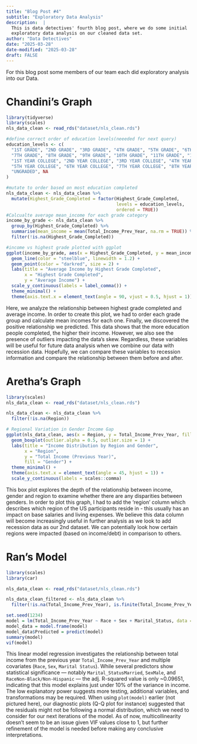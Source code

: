 ```yaml
---
title: "Blog Post #4"
subtitle: "Exploratory Data Analysis"
description:  |
  This is data detectives' fourth blog post, where we do some initial
  exploratory data analysis on our cleaned data set.
author: "Data Detectives"
date: "2025-03-28"
date-modified: "2025-03-28"
draft: FALSE
---
```


For this blog post some members of our team each did exploratory analysis into our Data. 


# Chandini's Graph

```r
library(tidyverse)
library(scales)
nls_data_clean <- read_rds("dataset/nls_clean.rds")

#define correct order of education levels(neeeded for next query)
education_levels <- c(
  "1ST GRADE", "2ND GRADE", "3RD GRADE", "4TH GRADE", "5TH GRADE", "6TH GRADE", 
  "7TH GRADE", "8TH GRADE", "9TH GRADE", "10TH GRADE", "11TH GRADE", "12TH GRADE", 
  "1ST YEAR COLLEGE", "2ND YEAR COLLEGE", "3RD YEAR COLLEGE", "4TH YEAR COLLEGE", 
  "5TH YEAR COLLEGE", "6TH YEAR COLLEGE", "7TH YEAR COLLEGE", "8TH YEAR COLLEGE OR MORE",
  "UNGRADED", NA
)

#mutate to order based on most education completed 
nls_data_clean <- nls_data_clean %>%
  mutate(Highest_Grade_Completed = factor(Highest_Grade_Completed, 
                                          levels = education_levels,
                                          ordered = TRUE))
#Calcualte average mean_income for each grade category
income_by_grade <- nls_data_clean %>%
  group_by(Highest_Grade_Completed) %>%
  summarise(mean_income = mean(Total_Income_Prev_Year, na.rm = TRUE)) %>%
  filter(!is.na(Highest_Grade_Completed))

#income vs highest grade plotted with ggplot
ggplot(income_by_grade, aes(x = Highest_Grade_Completed, y = mean_income, group = 1)) +
  geom_line(color = "steelblue", linewidth = 1.2) +
  geom_point(color = "darkred", size = 2) +
  labs(title = "Average Income by Highest Grade Completed",
       x = "Highest Grade Completed",
       y = "Average Income") +
  scale_y_continuous(labels = label_comma()) +
  theme_minimal() +
  theme(axis.text.x = element_text(angle = 90, vjust = 0.5, hjust = 1))
```
Here, we analyze the relationship between highest grade completed and average income. In order to create this plot, we had to order each grade group and calculate mean incomes for each one. Finally, we discovered the positive relationship we predicted. This data shows that the more education people completed, the higher their income. However, we also see the presence of outliers impacting the data's skew. Regardless, these variables will be useful for future data analysis when we combine our data with recession data. Hopefully, we can compare these variables to recession information and compare the relationship between them before and after. 

# Aretha's Graph
```r
library(scales)
nls_data_clean <- read_rds("dataset/nls_clean.rds")

nls_data_clean <- nls_data_clean %>%
  filter(!is.na(Region))

# Regional Variation in Gender Income Gap
ggplot(nls_data_clean, aes(x = Region, y = Total_Income_Prev_Year, fill = Sex)) +
  geom_boxplot(outlier.alpha = 0.5, outlier.size = 1) +
  labs(title = "Income Distribution by Region and Gender",
       x = "Region", 
       y = "Total Income (Previous Year)", 
       fill = "Gender") +
  theme_minimal() +
  theme(axis.text.x = element_text(angle = 45, hjust = 1)) +
  scale_y_continuous(labels = scales::comma)
```
This box plot explores the depth of the relationship between income, gender and region to examine whether there are any disparities between genders. In order to plot this graph, I had to add the 'region' column which describes which region of the US participants reside in - this usually has an impact on base salaries and living expenses. We believe this data column will become increasingly useful in further analysis as we look to add recession data as our 2nd dataset. We can potentially look how certain regions were impacted (based on income/debt) in comparison to others.

# Ran's Model
```r
library(scales)
library(car)

nls_data_clean <- read_rds("dataset/nls_clean.rds")

nls_data_clean_filtered <- nls_data_clean %>%
  filter(!is.na(Total_Income_Prev_Year), is.finite(Total_Income_Prev_Year))

set.seed(1234)
model = lm(Total_Income_Prev_Year ~ Race + Sex + Marital_Status, data = nls_data_clean_filtered)
model_data = model.frame(model)
model_data$Predicted = predict(model)
summary(model)
vif(model)

```
This linear model regression investigates the relationship between total income from the previous year `Total_Income_Prev_Year` and multiple covariates (`Race`, `Sex`, `Marital Status`). While several predictors show statistical significance — notably `Marital_StatusMarried`, `SexMale`, and `RaceNon-Black/Non-Hispanic` — the adj. R-squared value is only ~0.09651, indicating that this model explains just under 10% of the variance in income. The low explanatory power suggests more testing, additional variables, and transformations may be required. When using `plot(model)` earlier (not pictured here), our diagnostic plots (Q-Q plot for instance) suggested that the residuals might not be following a normal distribution, which we need to consider for our next iterations of the model. As of now,  multicollinearity doesn't seem to be an issue given VIF values close to 1, but further refinement of the model is needed before making any conclusive interpretations.  
